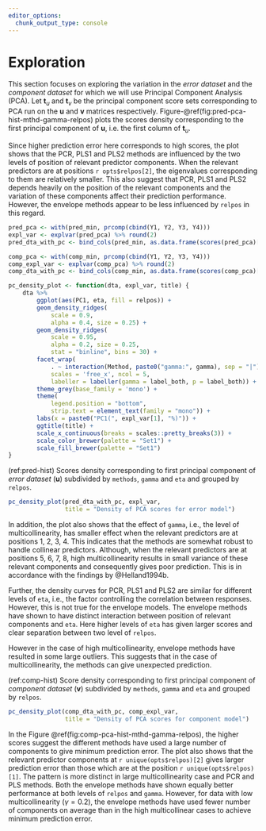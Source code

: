 ```yaml
---
editor_options: 
  chunk_output_type: console
---
```


# Exploration

This section focuses on exploring the variation in the _error dataset_ and the _component dataset_ for which we will use Principal Component Analysis (PCA). Let $\mathbf{t}_u$ and $\mathbf{t}_v$ be the principal component score sets corresponding to PCA run on the $\mathbf{u}$ and $\mathbf{v}$ matrices respectively. Figure-\@ref(fig:pred-pca-hist-mthd-gamma-relpos) plots the scores density corresponding to the first principal component of $\mathbf{u}$, i.e. the first column of $\mathbf{t}_u$.

Since higher prediction error here corresponds to high scores, the plot shows that the PCR, PLS1 and PLS2 methods are influenced by the two levels of position of relevant predictor components. When the relevant predictors are at positions `r opts$relpos[2]`, the eigenvalues corresponding to them are relatively smaller. This also suggest that PCR, PLS1 and PLS2 depends heavily on the position of the relevant components and the variation of these components affect their prediction performance. However, the envelope methods appear to be less influenced by `relpos` in this regard. 

```r
pred_pca <- with(pred_min, prcomp(cbind(Y1, Y2, Y3, Y4)))
expl_var <- explvar(pred_pca) %>% round(2)
pred_dta_with_pc <- bind_cols(pred_min, as.data.frame(scores(pred_pca)[]))

comp_pca <- with(comp_min, prcomp(cbind(Y1, Y2, Y3, Y4)))
comp_expl_var <- explvar(comp_pca) %>% round(2)
comp_dta_with_pc <- bind_cols(comp_min, as.data.frame(scores(comp_pca)[]))
```

```r
pc_density_plot <- function(dta, expl_var, title) {
    dta %>% 
        ggplot(aes(PC1, eta, fill = relpos)) +
        geom_density_ridges(
            scale = 0.9,
            alpha = 0.4, size = 0.25) +
        geom_density_ridges(
            scale = 0.95,
            alpha = 0.2, size = 0.25,
            stat = "binline", bins = 30) +
        facet_wrap(
            . ~ interaction(Method, paste0("gamma:", gamma), sep = "|"), 
            scales = 'free_x', ncol = 5,
            labeller = labeller(gamma = label_both, p = label_both)) +
        theme_grey(base_family = 'mono') +
        theme(
            legend.position = "bottom",
            strip.text = element_text(family = "mono")) +
        labs(x = paste0("PC1(", expl_var[1], "%)")) +
        ggtitle(title) +
        scale_x_continuous(breaks = scales::pretty_breaks(3)) +
        scale_color_brewer(palette = "Set1") +
        scale_fill_brewer(palette = "Set1")
}
```

(ref:pred-hist) Scores density corresponding to first principal component of _error dataset_ ($\mathbf{u}$) subdivided by `methods`, `gamma` and `eta` and grouped by `relpos`.

```r
pc_density_plot(pred_dta_with_pc, expl_var,
                title = "Density of PCA scores for error model")
```

In addition, the plot also shows that the effect of `gamma`, i.e., the level of multicollinearity, has smaller effect when the relevant predictors are at positions 1, 2, 3, 4. This indicates that the methods are somewhat robust to handle collinear predictors. Although, when the relevant predictors are at positions 5, 6, 7, 8, high multicollinearity results in small variance of these relevant components and consequently gives poor prediction. This is in accordance with the findings by @Helland1994b.

Further, the density curves for PCR, PLS1 and PLS2 are similar for different levels of `eta`, i.e., the factor controlling the correlation between responses. However, this is not true for the envelope models. The envelope methods have shown to have distinct interaction between position of relevant components and `eta`. Here higher levels of `eta` has given larger scores and clear separation between two level of `relpos`. 

However in the case of high multicollinearity, envelope methods have resulted in some large outliers. This suggests that in the case of multicollinearity, the methods can give unexpected prediction.

(ref:comp-hist) Score density corresponding to first principal component of _component dataset_ ($\mathbf{v}$) subdivided by `methods`, `gamma` and `eta` and grouped by `relpos`.

```r
pc_density_plot(comp_dta_with_pc, comp_expl_var,
                title = "Density of PCA scores for component model")
```

In the Figure \@ref(fig:comp-pca-hist-mthd-gamma-relpos), the higher scores suggest the different methods have used a large number of components to give minimum prediction error. The plot also shows that the relevant predictor components at `r unique(opts$relpos)[2]` gives larger prediction error than those which are at the position `r unique(opts$relpos)[1]`. The pattern is more distinct in large multicollinearity case and PCR and PLS methods. Both the envelope methods have shown equally better performance at both levels of `relpos` and `gamma`. However, for data with low multicollinearity ($\gamma = 0.2$), the envelope methods have used fewer number of components on average than in the high multicollinear cases to achieve minimum prediction error.
